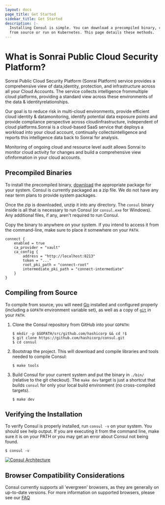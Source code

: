 ```yaml
---
layout: docs
page_title: Get Started
sidebar_title: Get Started
description: |-
  Installing Consul is simple. You can download a precompiled binary, compile
  from source or run on Kubernetes. This page details these methods.
---
```


# What is Sonrai Public Cloud Security Platform?

Sonrai Public Cloud Security Platform (Sonrai Platform) service provides a comprehensive view of data,identity,
protection, and infrastructure across all your Cloud Accounts. The service collects intelligence frommultiple cloud
platforms, providing a standard view across these environments of the data & identityrelationships.

Our goal is to reduce risk in multi-cloud environments, provide efficient cloud identity & datamonitoring,
identify potential data exposure points and provide compliance perspective across cloudinfrastructure,
independent of cloud platforms.Sonrai is a cloud-based SaaS service that deploys a workload into your cloud account,
continually collectsintelligence and reports this intelligence data back to Sonrai for analysis.

Monitoring of ongoing cloud and resource level audit allows Sonrai to monitor cloud activity for changes and build
a comprehensive view ofinformation in your cloud accounts.

## Precompiled Binaries

To install the precompiled binary, [download](/downloads) the appropriate
package for your system. Consul is currently packaged as a zip file. We do not
have any near term plans to provide system packages.

Once the zip is downloaded, unzip it into any directory. The `consul` binary
inside is all that is necessary to run Consul (or `consul.exe` for Windows). Any
additional files, if any, aren't required to run Consul.

Copy the binary to anywhere on your system. If you intend to access it from the
command-line, make sure to place it somewhere on your `PATH`.

```hcl
connect {
    enabled = true
    ca_provider = "vault"
    ca_config {
        address = "http://localhost:8213"
        token = "..."
        root_pki_path = "connect-root"
        intermediate_pki_path = "connect-intermediate"
    }
}
```

## Compiling from Source

To compile from source, you will need [Go](https://golang.org) installed and
configured properly (including a `GOPATH` environment variable set), as well as
a copy of [`git`](https://www.git-scm.com/) in your `PATH`.

1. Clone the Consul repository from GitHub into your `GOPATH`:

   ```shell
   $ mkdir -p $GOPATH/src/github.com/hashicorp && cd !$
   $ git clone https://github.com/hashicorp/consul.git
   $ cd consul
   ```

1. Bootstrap the project. This will download and compile libraries and tools
   needed to compile Consul:

   ```shell
   $ make tools
   ```

1. Build Consul for your current system and put the binary in `./bin/`
   (relative to the git checkout). The `make dev` target is just a shortcut that
   builds `consul` for only your local build environment (no cross-compiled
   targets).

   ```shell
   $ make dev
   ```

## Verifying the Installation

To verify Consul is properly installed, run `consul -v` on your system. You
should see help output. If you are executing it from the command line, make sure
it is on your PATH or you may get an error about Consul not being found.

```shell-session
$ consul -v
```

[![Consul Architecture](/img/consul_ecosystem_diagram.png)](/img/consul_ecosystem_diagram.png)

## Browser Compatibility Considerations

Consul currently supports all 'evergreen' browsers, as they are generally on
up-to-date versions. For more information on supported browsers, please see our
[FAQ](/docs/faq)
